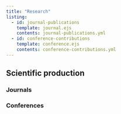 ```yaml
---
title: "Research"
listing: 
  - id: journal-publications
    template: journal.ejs
    contents: journal-publications.yml
  - id: conference-contributions
    template: conference.ejs
    contents: conference-contributions.yml
---
```



## Scientific production

### Journals

::: {#journal-publications}
:::

### Conferences

::: {#conference-contributions}
:::
